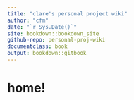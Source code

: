 ```yaml
--- 
title: "clare's personal project wiki"
author: "cfm"
date: "`r Sys.Date()`"
site: bookdown::bookdown_site
github-repo: personal-proj-wiki
documentclass: book
output: bookdown::gitbook
---
```


# home!

<!-- rmd_files: -->
<!--   html: ["index.Rmd", "abstract.Rmd", "intro.Rmd"] -->
<!--   latex: ["abstract.Rmd", "intro.Rmd"] -->
